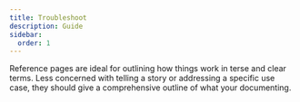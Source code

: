 ```yaml
---
title: Troubleshoot
description: Guide
sidebar:
  order: 1
---
```

Reference pages are ideal for outlining how things work in terse and clear terms.
Less concerned with telling a story or addressing a specific use case, they should give a comprehensive outline of what your documenting.




<CardGrid>
	<LinkCard title="Windows" icon="pencil" description="FAQs on Window OS Troubleshooting " href="/troubleshoot/windows/windows/" />
	<LinkCard title="MacOS" icon="pencil" description="FAQs on MacOS Troubleshooting"  href="/troubleshoot/macos/mac/" />
</CardGrid>


